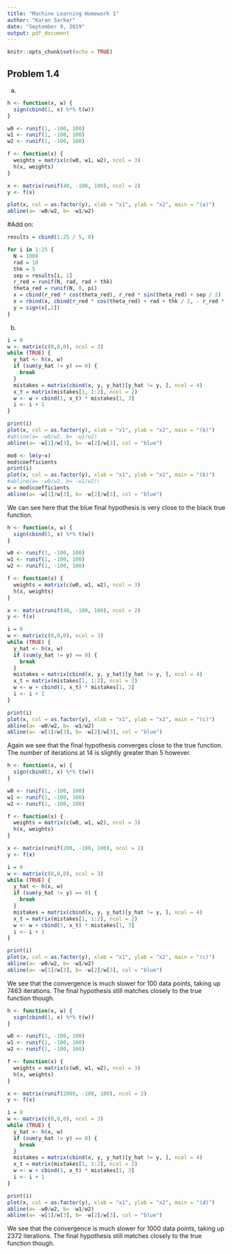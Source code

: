 ```yaml
---
title: "Machine Learning Homework 1"
author: "Karan Sarkar"
date: "September 9, 2019"
output: pdf_document
---
```


```r
knitr::opts_chunk$set(echo = TRUE)
```

## Problem 1.4

(a)

```r
h <- function(x, w) {
  sign(cbind(1, x) %*% t(w))
}

w0 <- runif(1, -100, 100)
w1 <- runif(1, -100, 100)
w2 <- runif(1, -100, 100)

f <- function(x) {
  weights = matrix(c(w0, w1, w2), ncol = 3)
  h(x, weights)
}

x <- matrix(runif(40, -100, 100), ncol = 2)
y <- f(x)

plot(x, col = as.factor(y), xlab = "x1", ylab = "x2", main = "(a)")
abline(a= -w0/w2, b= -w1/w2)
```

#Add on:
```r
results = cbind(1:25 / 5, 0)

for i in 1:25 {
  N = 1000
  rad = 10
  thk = 5
  sep = results[i, 1]
  r_red = runif(N, rad, rad + thk)
  theta_red = runif(N, 0, pi)
  x = cbind(r_red * cos(theta_red), r_red * sin(theta_red) + sep / 2)
  x = rbind(x, cbind(r_red * cos(theta_red) + rad + thk / 2, - r_red * sin(theta_red) - sep / 2)   )
  y = sign(x[,2])
}


```








(b)
```r
i = 0
w <- matrix(c(0,0,0), ncol = 3)
while (TRUE) {
  y_hat <- h(x, w)
  if (sum(y_hat != y) == 0) {
    break
  }
  mistakes = matrix(cbind(x, y, y_hat)[y_hat != y, ], ncol = 4)
  x_t = matrix(mistakes[1, 1:2], ncol = 2)
  w <- w + cbind(1, x_t) * mistakes[1, 3]
  i <- i + 1
}

print(i)
plot(x, col = as.factor(y), xlab = "x1", ylab = "x2", main = "(b)")
#abline(a= -w0/w2, b= -w1/w2)
abline(a= -w[1]/w[3], b= -w[2]/w[3], col = "blue")
```

```r
mod <- lm(y~x)
mod$coefficients
print(i)
plot(x, col = as.factor(y), xlab = "x1", ylab = "x2", main = "(b)")
#abline(a= -w0/w2, b= -w1/w2)\
w = mod$coefficients
abline(a= -w[1]/w[3], b= -w[2]/w[3], col = "blue")
```


We can see here that the blue final hypothesis is very close to the black true function.

```r
h <- function(x, w) {
  sign(cbind(1, x) %*% t(w))
}

w0 <- runif(1, -100, 100)
w1 <- runif(1, -100, 100)
w2 <- runif(1, -100, 100)

f <- function(x) {
  weights = matrix(c(w0, w1, w2), ncol = 3)
  h(x, weights)
}

x <- matrix(runif(40, -100, 100), ncol = 2)
y <- f(x)

i = 0
w <- matrix(c(0,0,0), ncol = 3)
while (TRUE) {
  y_hat <- h(x, w)
  if (sum(y_hat != y) == 0) {
    break
  }
  mistakes = matrix(cbind(x, y, y_hat)[y_hat != y, ], ncol = 4)
  x_t = matrix(mistakes[1, 1:2], ncol = 2)
  w <- w + cbind(1, x_t) * mistakes[1, 3]
  i <- i + 1
}

print(i)
plot(x, col = as.factor(y), xlab = "x1", ylab = "x2", main = "(c)")
abline(a= -w0/w2, b= -w1/w2)
abline(a= -w[1]/w[3], b= -w[2]/w[3], col = "blue")
```
Again we see that the final hypothesis converges close to the true function. The number of iterations at 14 is slightly greater than 5 however.

```r
h <- function(x, w) {
  sign(cbind(1, x) %*% t(w))
}

w0 <- runif(1, -100, 100)
w1 <- runif(1, -100, 100)
w2 <- runif(1, -100, 100)

f <- function(x) {
  weights = matrix(c(w0, w1, w2), ncol = 3)
  h(x, weights)
}

x <- matrix(runif(200, -100, 100), ncol = 2)
y <- f(x)

i = 0
w <- matrix(c(0,0,0), ncol = 3)
while (TRUE) {
  y_hat <- h(x, w)
  if (sum(y_hat != y) == 0) {
    break
  }
  mistakes = matrix(cbind(x, y, y_hat)[y_hat != y, ], ncol = 4)
  x_t = matrix(mistakes[1, 1:2], ncol = 2)
  w <- w + cbind(1, x_t) * mistakes[1, 3]
  i <- i + 1
}

print(i)
plot(x, col = as.factor(y), xlab = "x1", ylab = "x2", main = "(c)")
abline(a= -w0/w2, b= -w1/w2)
abline(a= -w[1]/w[3], b= -w[2]/w[3], col = "blue")
```

We see that the convergence is much slower for 100 data points, taking up 7463 iterations. The final hypothesis still matches closely to the true function though.

```r
h <- function(x, w) {
  sign(cbind(1, x) %*% t(w))
}

w0 <- runif(1, -100, 100)
w1 <- runif(1, -100, 100)
w2 <- runif(1, -100, 100)

f <- function(x) {
  weights = matrix(c(w0, w1, w2), ncol = 3)
  h(x, weights)
}

x <- matrix(runif(2000, -100, 100), ncol = 2)
y <- f(x)

i = 0
w <- matrix(c(0,0,0), ncol = 3)
while (TRUE) {
  y_hat <- h(x, w)
  if (sum(y_hat != y) == 0) {
    break
  }
  mistakes = matrix(cbind(x, y, y_hat)[y_hat != y, ], ncol = 4)
  x_t = matrix(mistakes[1, 1:2], ncol = 2)
  w <- w + cbind(1, x_t) * mistakes[1, 3]
  i <- i + 1
}

print(i)
plot(x, col = as.factor(y), xlab = "x1", ylab = "x2", main = "(d)")
abline(a= -w0/w2, b= -w1/w2)
abline(a= -w[1]/w[3], b= -w[2]/w[3], col = "blue")
```

We see that the convergence is much slower for 1000 data points, taking up 2372 iterations. The final hypothesis still matches closely to the true function though.